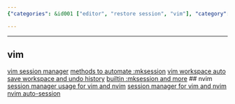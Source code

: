 ```yaml
---
{"categories": &id001 ["editor", "restore session", "vim"], "category": "Session Management", "date": "2022-08-10 07:06:39", "description": "This text discusses different techniques to save, restore, and manage the session states in Vim and Neovim editors. It covers various plugins for efficient session management, auto-saving workspaces, and maintaining undo history.", "tags": *id001, "title": "vim session restore"}

---
```


------
## vim
[vim session manager](https://github.com/xolox/vim-session)
[methods to automate :mksession](https://www.cnblogs.com/sunyongyue/archive/2011/06/18/vim_session.html)
[vim workspace auto save workspace and undo history](https://github.com/thaerkh/vim-workspace)
[builtin :mksession and more](https://unix.stackexchange.com/questions/644243/save-current-vim-session-state-and-restore-it-later-e-g-buffers-splits-etc)
## nvim
[session manager usage for vim and nvim](https://github.com/tmux-plugins/tmux-resurrect/blob/master/docs/restoring_vim_and_neovim_sessions.md)
[session manager for vim and nvim](https://github.com/tpope/vim-obsession)
[nvim auto-session](https://github.com/rmagatti/auto-session)
